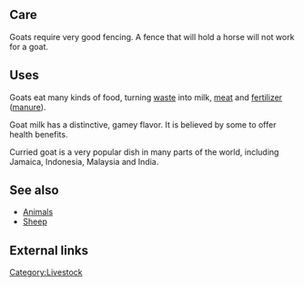 == Care ==

Goats require very good fencing.  A fence that will hold a horse will not work for a goat.

== Uses ==

Goats eat many kinds of food, turning [[waste]] into milk, [[meat]] and [[fertilizer]] ([[manure]]).

Goat milk has a distinctive, gamey flavor. It is believed by some to offer health benefits.

Curried goat is a very popular dish in many parts of the world, including Jamaica, Indonesia, Malaysia and India.

== See also ==

*[[Animals]]
* [[Sheep]]

== External links ==

[[Category:Livestock]]